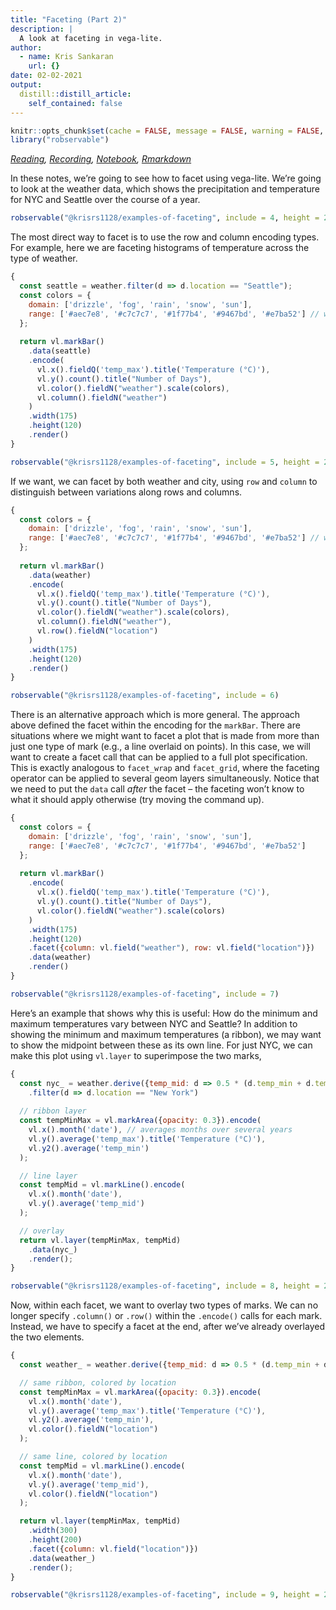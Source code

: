 ```yaml
---
title: "Faceting (Part 2)"
description: |
  A look at faceting in vega-lite.  
author:
  - name: Kris Sankaran
    url: {}
date: 02-02-2021
output:
  distill::distill_article:
    self_contained: false
---
```



```r
knitr::opts_chunk$set(cache = FALSE, message = FALSE, warning = FALSE, echo = TRUE)
library("robservable")
```

_[Reading](https://observablehq.com/@uwdata/multi-view-composition?collection=@uwdata/visualization-curriculum), [Recording](https://mediaspace.wisc.edu/media/1_o82g7gyk), [Notebook](https://observablehq.com/@krisrs1128/examples-of-faceting), [Rmarkdown](https://raw.githubusercontent.com/krisrs1128/stat479/master/_posts/2021-01-20-week2-2/week2-2.Rmd)_

In these notes, we’re going to see how to facet using vega-lite. We’re going to
look at the weather data, which shows the precipitation and temperature for NYC
and Seattle over the course of a year.

```r
robservable("@krisrs1128/examples-of-faceting", include = 4, height = 280)
```

The most direct way to facet is to use the row and column encoding types. For
example, here we are faceting histograms of temperature across the type of
weather.
````js
{
  const seattle = weather.filter(d => d.location == "Seattle");
  const colors = {
    domain: ['drizzle', 'fog', 'rain', 'snow', 'sun'],
    range: ['#aec7e8', '#c7c7c7', '#1f77b4', '#9467bd', '#e7ba52'] // weather themed colors
  };
  
  return vl.markBar()
    .data(seattle)
    .encode(
      vl.x().fieldQ('temp_max').title('Temperature (°C)'),
      vl.y().count().title("Number of Days"),
      vl.color().fieldN("weather").scale(colors),
      vl.column().fieldN("weather")
    )
    .width(175)
    .height(120)
    .render()
}
````

```r
robservable("@krisrs1128/examples-of-faceting", include = 5, height = 200)
```

If we want, we can facet by both weather and city, using `row` and `column` to
distinguish between variations along rows and columns.

````js
{
  const colors = {
    domain: ['drizzle', 'fog', 'rain', 'snow', 'sun'],
    range: ['#aec7e8', '#c7c7c7', '#1f77b4', '#9467bd', '#e7ba52'] // weather themed colors
  };
  
  return vl.markBar()
    .data(weather)
    .encode(
      vl.x().fieldQ('temp_max').title('Temperature (°C)'),
      vl.y().count().title("Number of Days"),
      vl.color().fieldN("weather").scale(colors),
      vl.column().fieldN("weather"),
      vl.row().fieldN("location")
    )
    .width(175)
    .height(120)
    .render()
}
````

```r
robservable("@krisrs1128/examples-of-faceting", include = 6)
```

There is an alternative approach which is more general. The approach above
defined the facet within the encoding for the `markBar`. There are situations
where we might want to facet a plot that is made from more than just one type of
mark (e.g., a line overlaid on points). In this case, we will want to create a
facet call that can be applied to a full plot specification. This is exactly
analogous to `facet_wrap` and `facet_grid`, where the faceting operator can be
applied to several geom layers simultaneously. Notice that we need to put the
`data` call *after* the facet -- the faceting won't know to what it should apply
otherwise (try moving the command up).

````js
{
  const colors = {
    domain: ['drizzle', 'fog', 'rain', 'snow', 'sun'],
    range: ['#aec7e8', '#c7c7c7', '#1f77b4', '#9467bd', '#e7ba52']
  };
  
  return vl.markBar()
    .encode(
      vl.x().fieldQ('temp_max').title('Temperature (°C)'),
      vl.y().count().title("Number of Days"),
      vl.color().fieldN("weather").scale(colors)
    )
    .width(175)
    .height(120)
    .facet({column: vl.field("weather"), row: vl.field("location")})
    .data(weather)
    .render()
}
````

```r
robservable("@krisrs1128/examples-of-faceting", include = 7)
```

Here’s an example that shows why this is useful: How do the minimum and maximum
temperatures vary between NYC and Seattle? In addition to showing the minimum
and maximum temperatures (a ribbon), we may want to show the midpoint between
these as its own line. For just NYC, we can make this plot using `vl.layer` to
superimpose the two marks,

````js
{
  const nyc_ = weather.derive({temp_mid: d => 0.5 * (d.temp_min + d.temp_max)})
    .filter(d => d.location == "New York")
  
  // ribbon layer
  const tempMinMax = vl.markArea({opacity: 0.3}).encode(
    vl.x().month('date'), // averages months over several years
    vl.y().average('temp_max').title('Temperature (°C)'),
    vl.y2().average('temp_min')
  );

  // line layer
  const tempMid = vl.markLine().encode(
    vl.x().month('date'),
    vl.y().average('temp_mid')
  );

  // overlay
  return vl.layer(tempMinMax, tempMid)
    .data(nyc_)
    .render();
}
````

```r
robservable("@krisrs1128/examples-of-faceting", include = 8, height = 220)
```

Now, within each facet, we want to overlay two types of marks. We can no longer
specify `.column()` or `.row()` within the `.encode()` calls for each mark.
Instead, we have to specify a facet at the end, after we've already overlayed
the two elements.

````js
{
  const weather_ = weather.derive({temp_mid: d => 0.5 * (d.temp_min + d.temp_max)});

  // same ribbon, colored by location
  const tempMinMax = vl.markArea({opacity: 0.3}).encode(
    vl.x().month('date'),
    vl.y().average('temp_max').title('Temperature (°C)'),
    vl.y2().average('temp_min'),
    vl.color().fieldN("location")
  );

  // same line, colored by location
  const tempMid = vl.markLine().encode(
    vl.x().month('date'),
    vl.y().average('temp_mid'),
    vl.color().fieldN("location")
  );

  return vl.layer(tempMinMax, tempMid)
    .width(300)
    .height(200)
    .facet({column: vl.field("location")})
    .data(weather_)
    .render();
}
````

```r
robservable("@krisrs1128/examples-of-faceting", include = 9, height = 230)
```
